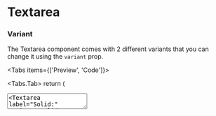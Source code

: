 
# Textarea

### Variant

The Textarea component comes with 2 different variants that you can change it using the `variant` prop.

<Tabs items={['Preview', 'Code']}>

  <Tabs.Tab>
  return (
    <div className="flex items-center gap-3">
        <Textarea label="Outlined:" variant="outline"  placeholder="Enter text"/>
        <Textarea label="Solid:" variant="solid"  placeholder="Enter text" className="!bg-gray-200" />        
    </div>
  );
};

<TextareaVariantGroup />
  </Tabs.Tab>

  <Tabs.Tab>
```jsx copy
import React from 'react';
import { Textarea } from "@vivakits/react-components";

const App = () => {
  return (
    <div className="flex items-center gap-3">
      <Textarea label="Outlined Textarea variant" variant="outline" />
      <Textarea
        label="Solid Textarea variant"
        variant="solid"
        className="!bg-gray-300"
      />
    </div>
  )
};

export default App;
```
  </Tabs.Tab>
</Tabs>

### Size

The Textarea component comes with 6 different sizes that you can change it using the `size` prop.

<Tabs items={['Preview', 'Code']}>

<Tabs.Tab>
  return (
    <div className="flex items-end gap-3">
        <Textarea size="xs" label="Extra Small" />
        <Textarea size="sm" label="Small" />
        <Textarea size="md" label="Medium" />
        <Textarea size="lg" label="Large" />
        <Textarea size="xl" label="Extra Large" />
        <Textarea size="2xl" label="Double Extra Large" />
    </div>
  );
};

<TextareaSizeGroup />
</Tabs.Tab>

  <Tabs.Tab>
```jsx copy
import React from 'react';
import { Textarea } from "@vivakits/react-components";

const App = () => {
  return (
    <div className="flex items-end gap-3">
      <Textarea size="xs" label="Extra Small" />
      <Textarea size="sm" label="Small" />
      <Textarea size="md" label="Medium" />
      <Textarea size="lg" label="Large" />
      <Textarea size="xl" label="Extra Large" />
      <Textarea size="2xl" label="Double Extra Large" />
    </div>
  )
};

export default App;
```
  </Tabs.Tab>
</Tabs>

### Color

The Textarea component comes with 6 different colors that you can change it using the `color` prop. It has both solid and outline variant.

<Tabs items={['Preview', 'Code']}>

<Tabs.Tab>
  return (
  <div className="flex items-end gap-3 flex-wrap">
      <Textarea variant="outline" label="Primary" color="primary" />
      <Textarea variant="outline" label="Secondary" color="secondary" />
      <Textarea variant="outline" label="Success" color="success" />
      <Textarea variant="outline" label="Warning" color="warning" />
      <Textarea variant="outline" label="Danger" color="danger" />
      <Textarea variant="outline" label="Light" color="light" />
  </div>
  );
};

<TextareaColorGroup />
  </Tabs.Tab>

  <Tabs.Tab>
```jsx copy
import React from 'react';
import { Textarea } from "@vivakits/react-components";

const App = () => {
  return (
    <div className="flex items-end gap-3 flex-wrap">
      <Textarea variant="outline" label="Primary" color="primary" />
      <Textarea variant="outline" label="Secondary" color="secondary" />
      <Textarea variant="outline" label="Success" color="success" />
      <Textarea variant="outline" label="Warning" color="warning" />
      <Textarea variant="outline" label="Danger" color="danger" />
      <Textarea variant="outline" label="Light" color="light" />
    </div>
  )
};

export default App;
```
  </Tabs.Tab>
</Tabs>

### Rounded

The shape of the Textarea component can be updated using `rounded` prop.

<Tabs items={['Preview', 'Code']}>

<Tabs.Tab>
  return (
    <div className="flex items-end gap-3">
      <Textarea rounded="none" label="None" />
      <Textarea rounded="xs" label="Extra Small" />
      <Textarea rounded="sm" label="Small" />
      <Textarea rounded="default" label="Default" />
      <Textarea rounded="md" label="Medium" />
      <Textarea rounded="lg" label="Large" />
      <Textarea rounded="xl" label="Extra Large" />
      <Textarea rounded="full" label="Full" />
    </div>
  );
};

<TextareaRoundedGroup />
</Tabs.Tab>

<Tabs.Tab>
```jsx copy
import React from 'react';
import { Textarea } from "@vivakits/react-components";

const App = () => {
  return (
    <div className="flex items-end gap-3">
      <Textarea rounded="none" label="None" />
      <Textarea rounded="xs" label="Extra Small" />
      <Textarea rounded="sm" label="Small" />
      <Textarea rounded="default" label="Default" />
      <Textarea rounded="md" label="Medium" />
      <Textarea rounded="lg" label="Large" />
      <Textarea rounded="xl" label="Extra Large" />
      <Textarea rounded="full" label="Full" />
    </div>
  )
};

export default App;
```
</Tabs.Tab>
</Tabs>

### Icon

An icon can be append or prepend using `icon` prop. The position of the icon can be specified by the `iconPosition` prop.

<Tabs items={['Preview', 'Code']}>

<Tabs.Tab>
  return (
    <div className="flex items-end gap-3">
      <Textarea icon={<FaSearch />} placeholder="Search" />
      <Textarea iconPosition="end" icon={<FaSearch />} placeholder="Search" />
    </div>
  );
};

<TextareaIconGroup />
</Tabs.Tab>

<Tabs.Tab>
```jsx copy
import React from 'react';
import { Textarea } from "@vivakits/react-components";

const App = () => {
  return (
    <div className="flex items-end gap-3">
      <Textarea icon={<FaSearch />} placeholder="Search" />
      <Textarea iconPosition="end" icon={<FaSearch />} placeholder="Search" />
    </div>
  )
};

export default App;
```
</Tabs.Tab>
</Tabs>

### Error

Conditional error handling for Textarea can be done via `hasError` props. Error message can also be modified via `errorMessage` props.

<Tabs items={['Preview', 'Code']}>

<Tabs.Tab>
  return (
    <div className="flex items-end gap-3">
      <Textarea icon={<FaEdit />} placeholder="Error variant" hasError={true} />
      <Textarea icon={<FaEdit />} placeholder="Error variant" hasError={true} errorMessage="Custom error message" />
    </div>
  );
};

<TextareaErrorGroup />
</Tabs.Tab>

<Tabs.Tab>
```jsx copy
import React from 'react';
import { Textarea } from "@vivakits/react-components";

const App = () => {
  return (
    <div className="flex items-end gap-3">
      <Textarea icon={<FaEdit />} placeholder="Error variant" hasError={true} />
      <Textarea
        icon={<FaEdit />}
        placeholder="Error variant"
        hasError={true}
        errorMessage="Custom error message"
      />
    </div>
  )
};

export default App;
```
</Tabs.Tab>
</Tabs>

### Others

The Textarea component offers various configuration options to handle different use cases.

<Tabs items={['Preview', 'Code']}>

<Tabs.Tab>
  return (
    <div className="flex items-end gap-3">
      <Textarea placeholder="Disabled textarea" disabled  />
      <Textarea placeholder="Max length: 5" maxlength="5" />
      <Textarea placeholder="Non-resizable" className="resize-none" />
    </div>
  );
};

<TextareaExamples />
</Tabs.Tab>

<Tabs.Tab>
```jsx copy
import React from 'react';
import { Textarea } from "@vivakits/react-components";

const App = () => {
  return (
    <div className="flex items-end gap-3">
      <Textarea placeholder="Disabled textarea" disabled />
      <Textarea placeholder="Max length: 5" maxlength="5" />
      <Textarea placeholder="Non-resizable" className="resize-none" />
    </div>
  )
};

export default App;
```
</Tabs.Tab>
</Tabs>

### API Reference

{<table>

  <thead>
    <tr>
      <th className="w-[10%]" align="left">Attribute</th>
      <th className="w-[50%]" align="left">Type</th>
      <th className="w-[30%]" align="left">Description</th>
      <th className="w-[10%]" align="left">Default</th>
    </tr>
  </thead>
  <tbody>
    <tr>
      <td>vairant</td>
      <td>
        <span className="badge">solid</span>  
        <span className="badge">outline</span> 
      </td>
      <td>Changes Textarea appreance</td>
      <td><span className="badge">solid</span></td>
    </tr>
    <tr>
      <td>color</td>
      <td className="flex flex-wrap gap-y-2 border-none">
        <span className="badge">primary</span>   
        <span className="badge">secondary</span>  
        <span className="badge">accent</span>  
        <span className="badge">success</span>  
        <span className="badge">warning</span>  
        <span className="badge">danger</span>  
      </td>
      <td>Changes Textarea color</td>
      <td><span className="badge">primary</span></td>
    </tr>
    <tr>
      <td>size</td>
      <td>
        <span className="badge">sm</span>  
        <span className="badge">md</span> 
        <span className="badge">lg</span> 
        <span className="badge">xl</span> 
      </td>
      <td>Changes Textarea size</td>
      <td><span className="badge">md</span></td>
    </tr>
    <tr>
      <td>rounded</td>
      <td className="flex flex-wrap gap-y-2 border-none">
        <span className="badge">default</span>  
        <span className="badge">none</span>   
        <span className="badge">xs</span>  
        <span className="badge">sm</span>  
        <span className="badge">md</span>  
        <span className="badge">lg</span>
        <span className="badge">fulll</span>
      </td>
      <td>Changes the border radius of Textarea</td>
      <td><span className="badge">primary</span></td>
    </tr>
    <tr>
      <td>icon</td>
      <td>ReactNode</td>
      <td>Append or prepend an icon inside the Textarea box</td>
      <td> - </td>
    </tr>
     <tr>
      <td>iconPosition</td>
      <td className="flex flex-wrap gap-y-2 border-none">
        <span className="badge">start</span>  
        <span className="badge">end</span>   
      </td>
      <td>Determine the position of the icon</td>
      <td><span className="badge"> start </span></td>
    </tr>
     <tr>
      <td>placeholder</td>
      <td>
        string
      </td>
      <td>Place a text inside the Textarea box</td>
      <td> - </td>
    </tr>
    <tr>
      <td>label</td>
      <td>
        string
      </td>
      <td>label of the Textarea box</td>
      <td> - </td>
    </tr>
    <tr>
      <td>labelPosition</td>
      <td className="flex flex-wrap gap-y-2 border-none">
        <span className="badge">start</span>  
        <span className="badge">end</span>
        <span className="badge">horizontal</span>   
      </td>
      <td>Determine the position of the label of Textarea box</td>
      <td> <span className="badge"> start </span> </td>
    </tr>
    <tr>
      <td>labelClassName</td>
      <td>
        string
      </td>
      <td>Changes style of the label of Textarea box</td>
      <td> - </td>
    </tr>
     <tr>
      <td>hasError</td>
      <td>
        boolean
      </td>
      <td>Shows error</td>
      <td> false </td>
    </tr>
    <tr>
      <td>errorMessage</td>
      <td>
        string
      </td>
      <td>Modify the error message</td>
      <td>Invalid Textarea value</td>
    </tr>
    <tr>
      <td>wrapperClassName</td>
      <td>
        string
      </td>
      <td>Customize the appearance of the textarea container</td>
      <td> - </td>
    </tr>
        <tr>
      <td>className</td>
      <td>
        string
      </td>
      <td>Customize the appearance of the textarea element</td>
      <td> - </td>
    </tr>
  </tbody>
</table>
}
